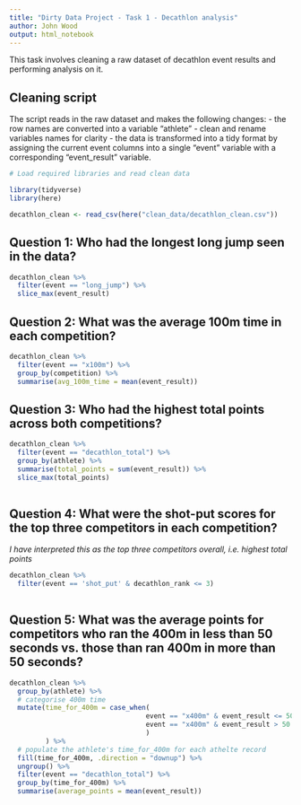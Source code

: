 ```yaml
---
title: "Dirty Data Project - Task 1 - Decathlon analysis"
author: John Wood
output: html_notebook
---
```


This task involves cleaning a raw dataset of decathlon event results and performing analysis on it.

## Cleaning script
The script reads in the raw dataset and makes the following changes:
 - the row names are converted into a variable "athlete"
 - clean and rename variables names for clarity
 - the data is transformed into a tidy format by assigning the current event columns
  into a single "event" variable with a corresponding "event_result" variable.

```r
# Load required libraries and read clean data

library(tidyverse)
library(here)

decathlon_clean <- read_csv(here("clean_data/decathlon_clean.csv"))
```


## Question 1:  Who had the longest long jump seen in the data?
```r

decathlon_clean %>%
  filter(event == "long_jump") %>% 
  slice_max(event_result)

```


## Question 2: What was the average 100m time in each competition?
```r

decathlon_clean %>%
  filter(event == "x100m") %>% 
  group_by(competition) %>% 
  summarise(avg_100m_time = mean(event_result))

```


## Question 3: Who had the highest total points across both competitions?
```r

decathlon_clean %>% 
  filter(event == "decathlon_total") %>% 
  group_by(athlete) %>% 
  summarise(total_points = sum(event_result)) %>%
  slice_max(total_points)
  
```


## Question 4: What were the shot-put scores for the top three competitors in each competition?
_I have interpreted this as the top three competitors overall, i.e. highest total points_
```r

decathlon_clean %>%
  filter(event == 'shot_put' & decathlon_rank <= 3)
  
```


## Question 5: What was the average points for competitors who ran the 400m in less than 50 seconds vs. those than ran 400m in more than 50 seconds?
```r

decathlon_clean %>% 
  group_by(athlete) %>% 
  # categorise 400m time
  mutate(time_for_400m = case_when(
                                  event == "x400m" & event_result <= 50 ~ "Under 50secs",
                                  event == "x400m" & event_result > 50  ~ "Over 50secs"
                                  )
         ) %>% 
  # populate the athlete's time_for_400m for each athelte record
  fill(time_for_400m, .direction = "downup") %>% 
  ungroup() %>% 
  filter(event == "decathlon_total") %>% 
  group_by(time_for_400m) %>% 
  summarise(average_points = mean(event_result))

```

